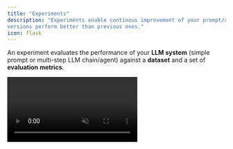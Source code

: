 ```yaml
---
title: "Experiments"
description: "Experiments enable continous improvement of your prompt/agent and guarantee that newer
versions perform better than previous ones."
icon: flask
---
```


An experiment evaluates the performance of your **LLM system** (simple prompt or multi-step LLM chain/agent) against a **dataset** and a set of **evaluation metrics**.

<Frame caption="An experiment logged on Literal AI">
  <video
    autoPlay
    muted
    loop
    playsInline
    src="/images/experiment.mp4"
    />
</Frame>

## Run an experiment from your code

Complex multi-step LLM systems are heavily dependent on your code and instrastructure. Literal AI enables you to evaluate your LLM systems from your own code and then log the results on Literal AI.

Here is a naive example of how you can run an experiment with Literal AI:

<Note>See [installation](/get-started/installation) to get your API key and instantiate the SDK</Note>

<CodeGroup>
```python Python
inputs = [{"question": "question"}]

experiment = literalai_client.api.create_experiment(
    name="Foo", params=[{"foo": "bar"}]  # optional
)

@literalai_client.run
def my_agent(input):
    # Faking the agent response
    return {"content": "answer"}

def score_output(output):
    # Faking the scoring
    return [{"name": "context_relevancy", "type": "AI", "value": 0.6}]

@literalai_client.experiment_item_run
def run_and_eval(input):
    output = my_agent(input)
    experiment_item = {
      "scores": score_output(output),
      "input": input,
      "output": output
    }
    experiment.log(experiment_item)

def run_experiment(inputs):
    for input in inputs:
        run_and_eval(input)

run_experiment(inputs)
```
```typescript TypeScript
async function myAgent(input: Record<string, unknown>) {
  // This is a fake agent
  return literalaiClient.step({ name: 'agent', type: 'run' }).wrap(async () => {
    return { answer: 'Fake Answer' };
  });
}

function scoreOutput(output: Record<string, unknown>) {
  // This is a fake scoring function
  return [
    {
      name: 'context_relevancy',
      type: 'AI' as const,
      value: 0.6
    }
  ];
}

async function main() {
  const experiment = await literalaiClient.api.createExperiment({
    name: 'Foo',
    params: { foo: 'bar' } // optional
  });

  const inputs = [{ question: 'Fake question' }];

  for (const input of inputs) {
    await literalaiClient.experimentItemRun().wrap(async () => {
      const agentOutput = await myAgent(input);
      const scores = scoreOutput(agentOutput);

      const experimentItem = {
        scores: scores,
        input: input,
        output: agentOutput
      };

      await experiment.log(experimentItem);
    });
  }
}

main();
```
</CodeGroup>

### Link to a Dataset

The best way to run an experiment is to use a [Dataset](/guides/dataset) to store your inputs and expected outputs. This way you can track on which data your experiment was run and compare the results of different experiments.

Using a dataset to run an experiment is very similar to the previous example, except that you are iterating over the items of the dataset:

<CodeGroup>
```python Python
dataset_id = "MY_DATASET_ID"

dataset = literalai_client.api.get_dataset(dataset_id)

experiment = literalai_client.api.create_experiment(
    dataset_id=dataset_id,
    name="Foo",
    params=[{"foo": "bar"}]  # optional
)

@literalai_client.experiment_item_run
def run_and_eval(item):
    output = my_agent(item.input)
    experiment_item = {
      # Notice that the experiment item is now linked to the dataset item
      "datasetItemId": item.id,
      "scores": score_output(output),
      "input": input,
      "output": output
    }
    experiment.log(experiment_item)

def run_experiment():
    for item in dataset.items:
        run_and_eval(item)
```
```typescript TypeScript
const datasetId = 'MY_DATASET_ID';
const dataset = await literalClient.api.getDataset({id: datasetId});

async function main() {
    const experiment = await literalaiClient.api.createExperiment({
        datasetId,
        name: 'Foo',
        params: { foo: 'bar' } // optional
    });

    for (const item of dataset.items) {
        await literalaiClient.experimentItemRun().wrap(async () => {
            const agentOutput = await myAgent(item.input);
            const scores = scoreOutput(agentOutput);

            const experimentItem = {
                // Notice that the experiment item is now linked to the dataset item
                datasetItemId: item.id,
                scores: scores,
                input: item.input,
                output: agentOutput
            };

            await experiment.log(experimentItem);
        });
    }
}
```
</CodeGroup>

### Link to a Prompt

If you are evaluating a prompt [living on Literal AI](guides/prompt-management), you can bind it to the experiment to track the performance of the prompt.

<CodeGroup>
```python Python
prompt = literalai_client.api.get_prompt(name="MY_PROMPT", version=0)

experiment = literalai_client.api.create_experiment(
    prompt_id=prompt.id,
    name="Foo",
    params=[{"foo": "bar"}]  # optional
)

# Run the experiment the same way as before
```
```typescript TypeScript
const promptName = 'MY_PROMPT';
const promptVersion = 0
prompt = literalClient.api.getPrompt(promptName, promptVersion);

async function main() {
    const experiment = await literalaiClient.api.createExperiment({
        promptId: prompt.id,
        name: 'Foo',
        params: { foo: 'bar' } // optional
    });
    // Run the experiment the same way as before
}
```
</CodeGroup>


## Run an experiment on Literal AI

Experiments can be ran directly on Literal AI. This allows you to run experiments without having to manage the infrastructure.
However then can only be used to evaluate prompts managed on Literal AI, see [Prompt Management](/guides/prompt-management).

🚧 Work in progress, coming soon 🚧

## Compare experiments

<Note>You can only compare two experiments if they were run on the same dataset.</Note>

<Frame caption="Comparing two experiments ran on the same dataset.">
  <video
    autoPlay
    muted
    loop
    playsInline
    src="/images/compare-experiment.mp4"
    />
</Frame>
